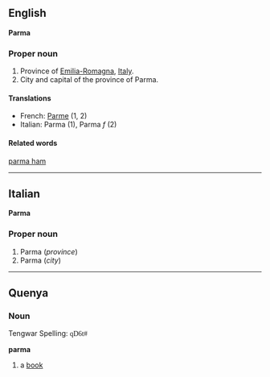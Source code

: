 ==English==
'''Parma'''

===Proper noun===

#Province of [[Emilia-Romagna]], [[Italy]].
#City and capital of the province of Parma.

====Translations====

*French: [[Parme]] (1, 2)
*Italian: Parma (1), Parma ''f'' (2)

====Related words====
[[parma ham]]
----

==Italian==
'''Parma'''

===Proper noun===

#Parma (''province'')
#Parma (''city'')
----
==Quenya==
===Noun===
Tengwar Spelling: <font face="Tengwar Quenya">qD6t#</font>

'''parma'''

#a [[book]]